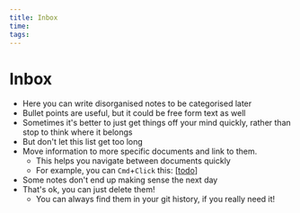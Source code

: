 ```yaml
---
title: Inbox
time: 
tags: 
---
```


# Inbox

- Here you can write disorganised notes to be categorised later
- Bullet points are useful, but it could be free form text as well
- Sometimes it's better to just get things off your mind quickly, rather than stop to think where it belongs
- But don't let this list get too long
- Move information to more specific documents and link to them.
  - This helps you navigate between documents quickly
  - For example, you can `Cmd`+`Click` this: [[todo]]
- Some notes don't end up making sense the next day
- That's ok, you can just delete them!
  - You can always find them in your git history, if you really need it!
  



[//begin]: # "Autogenerated link references for markdown compatibility"
[todo]: ../todo "Todo"
[//end]: # "Autogenerated link references"